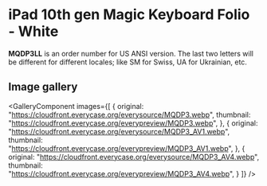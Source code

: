 
# iPad 10th gen Magic Keyboard Folio - White

<Callout type='info' emoji='👉🏻'>**MQDP3LL** is an order number for US ANSI version. The last two letters will be different for different locales; like SM for Swiss, UA for Ukrainian, etc.</Callout>

## Image gallery

<GalleryComponent
    images={[
      {
        original: "https://cloudfront.everycase.org/everysource/MQDP3.webp",
        thumbnail: "https://cloudfront.everycase.org/everypreview/MQDP3.webp",
      },
      {
        original: "https://cloudfront.everycase.org/everysource/MQDP3_AV1.webp",
        thumbnail: "https://cloudfront.everycase.org/everypreview/MQDP3_AV1.webp",
      },
      {
        original: "https://cloudfront.everycase.org/everysource/MQDP3_AV4.webp",
        thumbnail: "https://cloudfront.everycase.org/everypreview/MQDP3_AV4.webp",
      }
    ]}
  />
